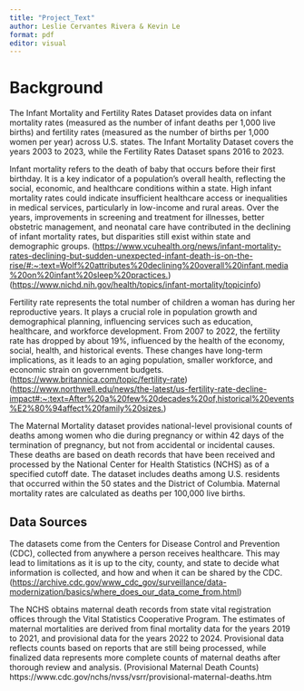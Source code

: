 ```yaml
---
title: "Project_Text"
author: Leslie Cervantes Rivera & Kevin Le
format: pdf
editor: visual
---
```


# Background

The Infant Mortality and Fertility Rates Dataset provides data on infant mortality rates (measured as the number of infant deaths per 1,000 live births) and fertility rates (measured as the number of births per 1,000 women per year) across U.S. states. The Infant Mortality Dataset covers the years 2003 to 2023, while the Fertility Rates Dataset spans 2016 to 2023.

Infant mortality refers to the death of baby that occurs before their first birthday. It is a key indicator of a population's overall health, reflecting the social, economic, and healthcare conditions within a state. High infant mortality rates could indicate insufficient healthcare access or inequalities in medical services, particularly in low-income and rural areas. Over the years, improvements in screening and treatment for illnesses, better obstetric management, and neonatal care have contributed in the declining of infant mortality rates, but disparities still exist within state and demographic groups. (<https://www.vcuhealth.org/news/infant-mortality-rates-declining-but-sudden-unexpected-infant-death-is-on-the-rise/#:~:text=Wolf%20attributes%20declining%20overall%20infant,media%20on%20infant%20sleep%20practices.>) (<https://www.nichd.nih.gov/health/topics/infant-mortality/topicinfo>)

Fertility rate represents the total number of children a woman has during her reproductive years. It plays a crucial role in population growth and demographical planning, influencing services such as education, healthcare, and workforce development. From 2007 to 2022, the fertility rate has dropped by about 19%, influenced by the health of the economy, social, health, and historical events. These changes have long-term implications, as it leads to an aging population, smaller workforce, and economic strain on government budgets. (<https://www.britannica.com/topic/fertility-rate>) (<https://www.northwell.edu/news/the-latest/us-fertility-rate-decline-impact#:~:text=After%20a%20few%20decades%20of,historical%20events%E2%80%94affect%20family%20sizes.>)  

The Maternal Mortality dataset provides national-level provisional counts of deaths among women who die during pregnancy or within 42 days of the termination of pregnancy, but not from accidental or incidental causes. These deaths are based on death records that have been received and processed by the National Center for Health Statistics (NCHS) as of a specified cutoff date. The dataset includes deaths among U.S. residents that occurred within the 50 states and the District of Columbia. Maternal mortality rates are calculated as deaths per 100,000 live births.  

## Data Sources

The datasets come from the Centers for Disease Control and Prevention (CDC), collected from anywhere a person receives healthcare. This may lead to limitations as it is up to the city, county, and state to decide what information is collected, and how and when it can be shared by the CDC. (<https://archive.cdc.gov/www_cdc_gov/surveillance/data-modernization/basics/where_does_our_data_come_from.html>)  

The NCHS obtains maternal death records from state vital registration offices through the Vital Statistics Cooperative Program. The estimates of maternal mortalities are derived from final mortality data for the years 2019 to 2021, and provisional data for the years 2022 to 2024. Provisional data reflects counts based on reports that are still being processed, while finalized data represents more complete counts of maternal deaths after thorough review and analysis. (Provisional Maternal Death Counts) https://www.cdc.gov/nchs/nvss/vsrr/provisional-maternal-deaths.htm
